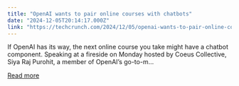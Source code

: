 ```yaml
---
title: "OpenAI wants to pair online courses with chatbots"
date: "2024-12-05T20:14:17.000Z"
link: "https://techcrunch.com/2024/12/05/openai-wants-to-pair-online-courses-with-chatbots/"
---
```


If OpenAI has its way, the next online course you take might have a chatbot component. Speaking at a fireside on Monday hosted by Coeus Collective, Siya Raj Purohit, a member of OpenAI&#8217;s go-to-m...

[Read more](https://techcrunch.com/2024/12/05/openai-wants-to-pair-online-courses-with-chatbots/)
